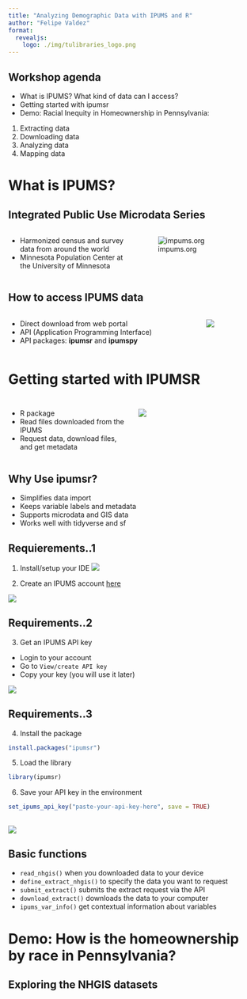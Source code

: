 ```yaml
---
title: "Analyzing Demographic Data with IPUMS and R"
author: "Felipe Valdez"
format: 
  revealjs:
    logo: ./img/tulibraries_logo.png
---
```


## Workshop agenda

- What is IPUMS? What kind of data can I access?
- Getting started with ipumsr
- Demo: Racial Inequity in Homeownership in Pennsylvania:
1. Extracting data
2. Downloading data
3. Analyzing data
4. Mapping data


# What is IPUMS?

## Integrated Public Use Microdata Series


:::::::{.columns}

:::::{.column width="50%"}
- Harmonized census and survey data from around the world
- Minnesota Population Center at the University of Minnesota
:::::

:::::{.column width="50%"}
![impums.org](./img/products.png)
:::::

::::::


## How to access IPUMS data

::::::{.columns}

:::::{.column}
- Direct download from web portal
- API (Application Programming Interface)
- API packages: **ipumsr** and **ipumspy**
:::::

:::::{.column}
![](./img/download.png)
:::::

::::::

# Getting started with **IPUMSR**

## {.invisible}

:::::{.columns}

::::{.column width="50%"}

- R package
- Read files downloaded from the IPUMS
- Request data, download files, and get metadata

::::

::::{.column width="50%"}
![](./img/ipumsr_logo.png)
::::

:::::

## Why Use ipumsr?

- Simplifies data import
- Keeps variable labels and metadata
- Supports microdata and GIS data
- Works well with tidyverse and sf

## Requierements..1

1. Install/setup your IDE
![](./img/ides.png)

2. Create an IPUMS account [here](https://account.ipums.org/user/new)

![](./img/register.png)

## Requirements..2

3. Get an IPUMS API key

- Login to your account
- Go to `View/create API key`
- Copy your key (you will use it later)

![](./img.key.gif)

## Requirements..3

4. Install the package

```.r
install.packages("ipumsr")
```

5. Load the library
```.r
library(ipumsr)
```

6. Save your API key in the environment
```.r
set_ipums_api_key("paste-your-api-key-here", save = TRUE)
```

## {.invisible}

![](./img/options.png)

## Basic functions

- `read_nhgis()` when you downloaded data to your device
- `define_extract_nhgis()` to specify the data you want to request
- `submit_extract()` submits the extract request via the API
- `download_extract()` downloads the data to your computer
- `ipums_var_info()` get contextual information about variables

# Demo: How is the homeownership by race in Pennsylvania?

## Exploring the NHGIS datasets

```.r

```

